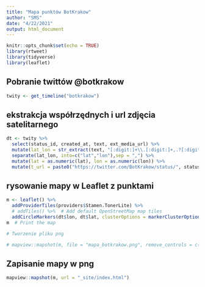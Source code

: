 ```yaml
---
title: "Mapa punktów BotKrakow"
author: "SMS"
date: "4/22/2021"
output: html_document
---
```


```r
knitr::opts_chunk$set(echo = TRUE)
library(rtweet)
library(tidyverse)
library(leaflet)
```

## Pobranie twittów @botkrakow

```r
twity <- get_timeline("botkrakow")

```


## ekstrakcja współrzędnych i url zdjęcia satelitarnego

```r
dt <- twity %>% 
  select(status_id, created_at, text, ext_media_url) %>% 
  mutate(lat_lon = str_extract(text, "[:digit:]+\\.[:digit:]+,.?[:digit:]+\\.[:digit:]+")) %>% 
  separate(lat_lon, into=c("lat","lon"),sep = ",") %>% 
  mutate(lat = as.numeric(lat), lon = as.numeric(lon)) %>% 
  mutate(t_url = paste0("https://twitter.com/BotKrakow/status/", status_id))
```


## rysowanie mapy w Leaflet z punktami

```r
m <- leaflet() %>%
  addProviderTiles(providers$Stamen.TonerLite) %>% 
  # addTiles() %>%  # Add default OpenStreetMap map tiles
  addCircleMarkers(dt$lon, dt$lat, clusterOptions = markerClusterOptions(), popup = paste0("<img src = ", dt$ext_media_url, " width='200' height='150' />"))
m  # Print the map

# Tworzenie pliku png

# mapview::mapshot(m, file = "mapa_botkrakow.png", remove_controls = c("zoomControl", "layersControl", "homeButton", "scaleBar","drawToolbar", "easyButton"))


```
## Zapisanie mapy w png

```r
mapview::mapshot(m, url = "_site/index.html")
```

